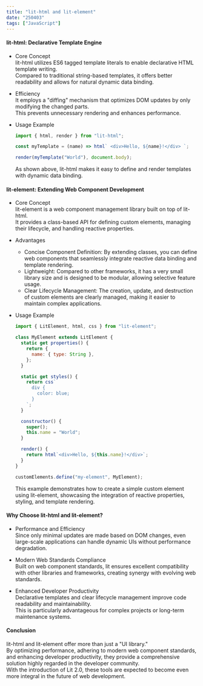 ```yaml
---
title: "lit-html and lit-element"
date: "250403"
tags: ["JavaScript"]
---
```


#### lit-html: Declarative Template Engine

- Core Concept  
  lit-html utilizes ES6 tagged template literals to enable declarative HTML template writing.  
  Compared to traditional string-based templates, it offers better readability and allows for natural dynamic data binding.

- Efficiency  
  It employs a "diffing" mechanism that optimizes DOM updates by only modifying the changed parts.  
  This prevents unnecessary rendering and enhances performance.

- Usage Example

  ```javascript
  import { html, render } from "lit-html";

  const myTemplate = (name) => html` <div>Hello, ${name}!</div> `;

  render(myTemplate("World"), document.body);
  ```

  As shown above, lit-html makes it easy to define and render templates with dynamic data binding.

#### lit-element: Extending Web Component Development

- Core Concept  
  lit-element is a web component management library built on top of lit-html.  
  It provides a class-based API for defining custom elements, managing their lifecycle, and handling reactive properties.

- Advantages

  - Concise Component Definition: By extending classes, you can define web components that seamlessly integrate reactive data binding and template rendering.
  - Lightweight: Compared to other frameworks, it has a very small library size and is designed to be modular, allowing selective feature usage.
  - Clear Lifecycle Management: The creation, update, and destruction of custom elements are clearly managed, making it easier to maintain complex applications.

- Usage Example

  ```javascript
  import { LitElement, html, css } from "lit-element";

  class MyElement extends LitElement {
    static get properties() {
      return {
        name: { type: String },
      };
    }

    static get styles() {
      return css`
        div {
          color: blue;
        }
      `;
    }

    constructor() {
      super();
      this.name = "World";
    }

    render() {
      return html`<div>Hello, ${this.name}!</div>`;
    }
  }

  customElements.define("my-element", MyElement);
  ```

  This example demonstrates how to create a simple custom element using lit-element, showcasing the integration of reactive properties, styling, and template rendering.

#### Why Choose lit-html and lit-element?

- Performance and Efficiency  
  Since only minimal updates are made based on DOM changes, even large-scale applications can handle dynamic UIs without performance degradation.

- Modern Web Standards Compliance  
  Built on web component standards, lit ensures excellent compatibility with other libraries and frameworks, creating synergy with evolving web standards.

- Enhanced Developer Productivity  
  Declarative templates and clear lifecycle management improve code readability and maintainability.  
  This is particularly advantageous for complex projects or long-term maintenance systems.

#### Conclusion

lit-html and lit-element offer more than just a "UI library."  
By optimizing performance, adhering to modern web component standards, and enhancing developer productivity, they provide a comprehensive solution highly regarded in the developer community.  
With the introduction of Lit 2.0, these tools are expected to become even more integral in the future of web development.
